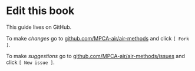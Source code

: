 # Edit this book {-}  

This guide lives on GitHub.  

To make _changes_ go to [github.com/MPCA-air/air-methods](https://github.com/MPCA-air/air-methods) and click `[ Fork ]`.   

To make _suggestions_ go to [github.com/MPCA-air/air-methods/issues](https://github.com/MPCA-air/air-methods/issues) and click `[ New issue ]`.  



